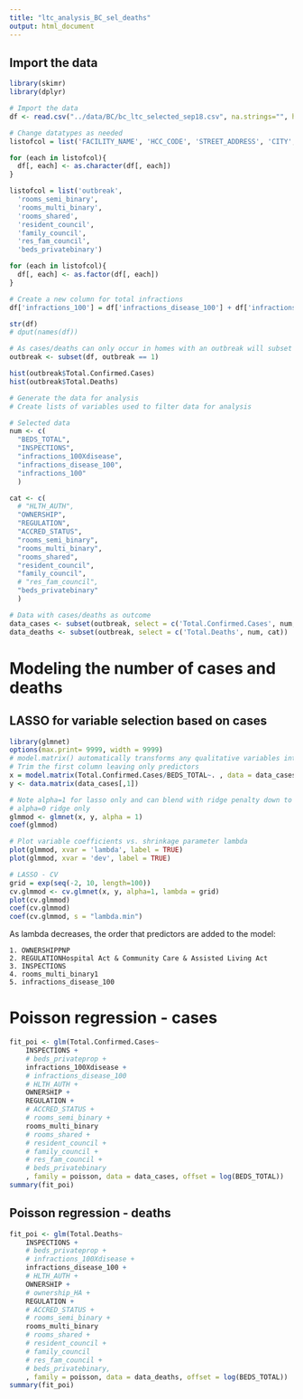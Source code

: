 ```yaml
---
title: "ltc_analysis_BC_sel_deaths"
output: html_document
---
```


## Import the data
```r
library(skimr)
library(dplyr)

# Import the data
df <- read.csv("../data/BC/bc_ltc_selected_sep18.csv", na.strings="", header=TRUE)

# Change datatypes as needed
listofcol = list('FACILITY_NAME', 'HCC_CODE', 'STREET_ADDRESS', 'CITY', 'POSTAL')

for (each in listofcol){
  df[, each] <- as.character(df[, each])
}

listofcol = list('outbreak',
  'rooms_semi_binary', 
  'rooms_multi_binary', 
  'rooms_shared', 
  'resident_council', 
  'family_council',
  'res_fam_council', 
  'beds_privatebinary')

for (each in listofcol){
  df[, each] <- as.factor(df[, each])
}

# Create a new column for total infractions
df['infractions_100'] = df['infractions_disease_100'] + df['infractions_100Xdisease']

str(df)
# dput(names(df))
```

```r
# As cases/deaths can only occur in homes with an outbreak will subset to include only homes with an outbreak
outbreak <- subset(df, outbreak == 1)

hist(outbreak$Total.Confirmed.Cases)
hist(outbreak$Total.Deaths)
```

```r
# Generate the data for analysis
# Create lists of variables used to filter data for analysis

# Selected data
num <- c(
  "BEDS_TOTAL", 
  "INSPECTIONS", 
  "infractions_100Xdisease", 
  "infractions_disease_100",
  "infractions_100"
  )

cat <- c(
  # "HLTH_AUTH", 
  "OWNERSHIP",
  "REGULATION", 
  "ACCRED_STATUS", 
  "rooms_semi_binary", 
  "rooms_multi_binary", 
  "rooms_shared",
  "resident_council", 
  "family_council",
  # "res_fam_council",
  "beds_privatebinary"
  )

# Data with cases/deaths as outcome
data_cases <- subset(outbreak, select = c('Total.Confirmed.Cases', num, cat))
data_deaths <- subset(outbreak, select = c('Total.Deaths', num, cat))

```

# Modeling the number of cases and deaths
## LASSO for variable selection based on cases
```r
library(glmnet)
options(max.print= 9999, width = 9999)
# model.matrix() automatically transforms any qualitative variables into dummy variables
# Trim the first column leaving only predictors
x = model.matrix(Total.Confirmed.Cases/BEDS_TOTAL~. , data = data_cases)[,-1]
y <- data.matrix(data_cases[,1])

# Note alpha=1 for lasso only and can blend with ridge penalty down to
# alpha=0 ridge only
glmmod <- glmnet(x, y, alpha = 1)
coef(glmmod)
```


```r
# Plot variable coefficients vs. shrinkage parameter lambda
plot(glmmod, xvar = 'lambda', label = TRUE)
plot(glmmod, xvar = 'dev', label = TRUE)

# LASSO - CV
grid = exp(seq(-2, 10, length=100))
cv.glmmod <- cv.glmnet(x, y, alpha=1, lambda = grid)
plot(cv.glmmod)
coef(cv.glmmod)
coef(cv.glmmod, s = "lambda.min")
```
As lambda decreases, the order that predictors are added to the model:
    
    1. OWNERSHIPPNP
    2. REGULATIONHospital Act & Community Care & Assisted Living Act
    3. INSPECTIONS
    4. rooms_multi_binary1
    5. infractions_disease_100

# Poisson regression - cases
```r
fit_poi <- glm(Total.Confirmed.Cases~ 
    INSPECTIONS +
    # beds_privateprop +
    infractions_100Xdisease +
    # infractions_disease_100
    # HLTH_AUTH + 
    OWNERSHIP +
    REGULATION + 
    # ACCRED_STATUS + 
    # rooms_semi_binary + 
    rooms_multi_binary
    # rooms_shared +
    # resident_council + 
    # family_council +
    # res_fam_council +
    # beds_privatebinary
    , family = poisson, data = data_cases, offset = log(BEDS_TOTAL))
summary(fit_poi)


```
## Poisson regression - deaths
```r
fit_poi <- glm(Total.Deaths~ 
    INSPECTIONS + 
    # beds_privateprop +
    # infractions_100Xdisease + 
    infractions_disease_100 +
    # HLTH_AUTH + 
    OWNERSHIP +
    # ownership_HA +
    REGULATION + 
    # ACCRED_STATUS + 
    # rooms_semi_binary + 
    rooms_multi_binary
    # rooms_shared +
    # resident_council + 
    # family_council 
    # res_fam_council +
    # beds_privatebinary,
    , family = poisson, data = data_deaths, offset = log(BEDS_TOTAL))
summary(fit_poi)
```

